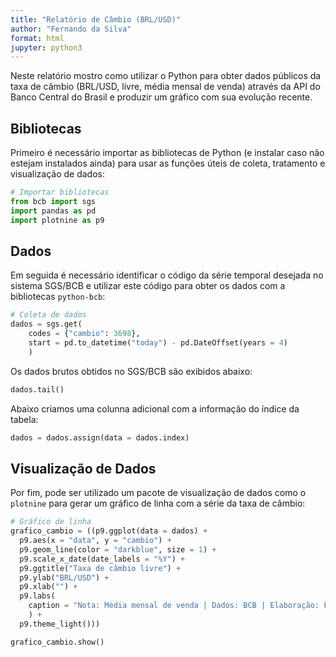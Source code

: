 ```yaml
---
title: "Relatório de Câmbio (BRL/USD)"
author: "Fernando da Silva"
format: html
jupyter: python3
---
```


Neste relatório mostro como utilizar o Python para obter dados públicos da taxa de câmbio (BRL/USD, livre, média mensal de venda) através da API do Banco Central do Brasil e produzir um gráfico com sua evolução recente.

## Bibliotecas

Primeiro é necessário importar as bibliotecas de Python (e instalar caso não estejam instalados ainda) para usar as funções úteis de coleta, tratamento e visualização de dados:

```python
# Importar bibliotecas
from bcb import sgs
import pandas as pd
import plotnine as p9
```

## Dados

Em seguida é necessário identificar o código da série temporal desejada no sistema SGS/BCB e utilizar este código para obter os dados com a bibliotecas `python-bcb`:

```python
# Coleta de dados
dados = sgs.get(
    codes = {"cambio": 3698},
    start = pd.to_datetime("today") - pd.DateOffset(years = 4)
    )
```

Os dados brutos obtidos no SGS/BCB são exibidos abaixo:

```python
dados.tail()
```

Abaixo criamos uma colunna adicional com a informação do índice da tabela:

```python
dados = dados.assign(data = dados.index)
```

## Visualização de Dados

Por fim, pode ser utilizado um pacote de visualização de dados como o `plotnine` para gerar um gráfico de linha com a série da taxa de câmbio:

```python
# Gráfico de linha
grafico_cambio = ((p9.ggplot(data = dados) +
  p9.aes(x = "data", y = "cambio") +
  p9.geom_line(color = "darkblue", size = 1) +
  p9.scale_x_date(date_labels = "%Y") +
  p9.ggtitle("Taxa de câmbio livre") +
  p9.ylab("BRL/USD") +
  p9.xlab("") +
  p9.labs(
    caption = "Nota: Média mensal de venda | Dados: BCB | Elaboração: Fernando da Silva"
    ) +
  p9.theme_light()))

grafico_cambio.show()
```
